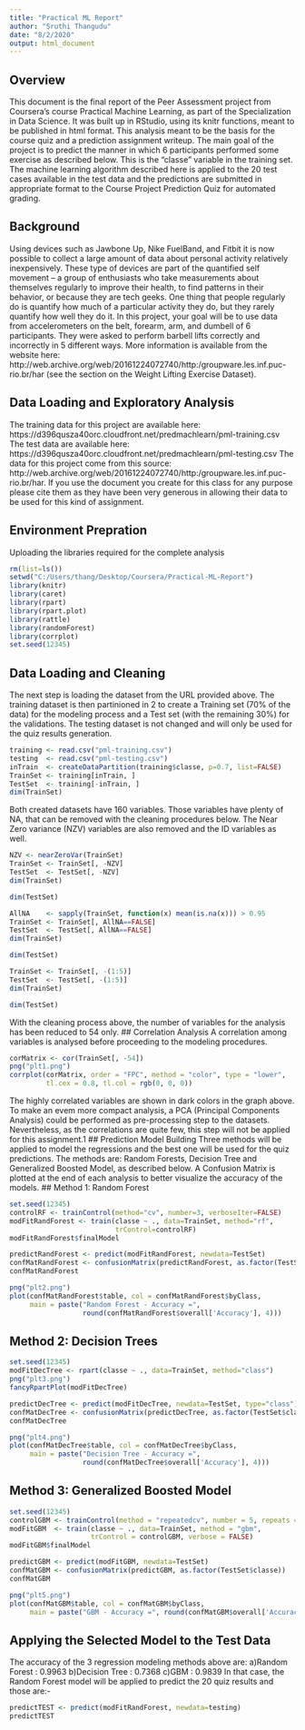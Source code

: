 ---
title: "Practical ML Report"
author: "Sruthi Thangudu"
date: "8/2/2020"
output: html_document
---

## Overview
This document is the final report of the Peer Assessment project from Coursera’s course Practical Machine Learning, as part of the Specialization in Data Science. It was built up in RStudio, using its knitr functions, meant to be published in html format.
This analysis meant to be the basis for the course quiz and a prediction assignment writeup. The main goal of the project is to predict the manner in which 6 participants performed some exercise as described below. This is the “classe” variable in the training set. The machine learning algorithm described here is applied to the 20 test cases available in the test data and the predictions are submitted in appropriate format to the Course Project Prediction Quiz for automated grading.

## Background
Using devices such as Jawbone Up, Nike FuelBand, and Fitbit it is now possible to collect a large amount of data about personal activity relatively inexpensively. These type of devices are part of the quantified self movement – a group of enthusiasts who take measurements about themselves regularly to improve their health, to find patterns in their behavior, or because they are tech geeks. One thing that people regularly do is quantify how much of a particular activity they do, but they rarely quantify how well they do it. In this project, your goal will be to use data from accelerometers on the belt, forearm, arm, and dumbell of 6 participants. They were asked to perform barbell lifts correctly and incorrectly in 5 different ways. More information is available from the website here: http://web.archive.org/web/20161224072740/http:/groupware.les.inf.puc-rio.br/har (see the section on the Weight Lifting Exercise Dataset).

## Data Loading and Exploratory Analysis
The training data for this project are available here:
https://d396qusza40orc.cloudfront.net/predmachlearn/pml-training.csv
The test data are available here:
https://d396qusza40orc.cloudfront.net/predmachlearn/pml-testing.csv
The data for this project come from this source: http://web.archive.org/web/20161224072740/http:/groupware.les.inf.puc-rio.br/har. If you use the document you create for this class for any purpose please cite them as they have been very generous in allowing their data to be used for this kind of assignment.

## Environment Prepration
Uploading the libraries required for the complete analysis
```{r echo=TRUE}
rm(list=ls())                
setwd("C:/Users/thang/Desktop/Coursera/Practical-ML-Report")
library(knitr)
library(caret)
library(rpart)
library(rpart.plot)
library(rattle)
library(randomForest)
library(corrplot)
set.seed(12345)
```
## Data Loading and Cleaning
The next step is loading the dataset from the URL provided above. The training dataset is then partinioned in 2 to create a Training set (70% of the data) for the modeling process and a Test set (with the remaining 30%) for the validations. The testing dataset is not changed and will only be used for the quiz results generation.
```{r echo=TRUE}
training <- read.csv("pml-training.csv")
testing  <- read.csv("pml-testing.csv")
inTrain  <- createDataPartition(training$classe, p=0.7, list=FALSE)
TrainSet <- training[inTrain, ]
TestSet  <- training[-inTrain, ]
dim(TrainSet)
```
Both created datasets have 160 variables. Those variables have plenty of NA, that can be removed with the cleaning procedures below. The Near Zero variance (NZV) variables are also removed and the ID variables as well.
```{r echo=TRUE}
NZV <- nearZeroVar(TrainSet)
TrainSet <- TrainSet[, -NZV]
TestSet  <- TestSet[, -NZV]
dim(TrainSet)
```
```{r echo=TRUE}
dim(TestSet)
```
```{r echo=TRUE}
AllNA    <- sapply(TrainSet, function(x) mean(is.na(x))) > 0.95
TrainSet <- TrainSet[, AllNA==FALSE]
TestSet  <- TestSet[, AllNA==FALSE]
dim(TrainSet)
```
```{r echo=TRUE}
dim(TestSet)
```
```{r echo=TRUE}
TrainSet <- TrainSet[, -(1:5)]
TestSet  <- TestSet[, -(1:5)]
dim(TrainSet)
```
```{r echo=TRUE}
dim(TestSet)
```
With the cleaning process above, the number of variables for the analysis has been reduced to 54 only.
## Correlation Analysis
A correlation among variables is analysed before proceeding to the modeling procedures.
```{r echo=TRUE}
corMatrix <- cor(TrainSet[, -54])
png("plt1.png")
corrplot(corMatrix, order = "FPC", method = "color", type = "lower", 
         tl.cex = 0.8, tl.col = rgb(0, 0, 0))
```
The highly correlated variables are shown in dark colors in the graph above. To make an evem more compact analysis, a PCA (Principal Components Analysis) could be performed as pre-processing step to the datasets. Nevertheless, as the correlations are quite few, this step will not be applied for this assignment.1
## Prediction Model Building
Three methods will be applied to model the regressions and the best one will be used for the quiz predictions. The methods are: Random Forests, Decision Tree and Generalized Boosted Model, as described below.
A Confusion Matrix is plotted at the end of each analysis to better visualize the accuracy of the models.
## Method 1: Random Forest
```{r echo=TRUE}
set.seed(12345)
controlRF <- trainControl(method="cv", number=3, verboseIter=FALSE)
modFitRandForest <- train(classe ~ ., data=TrainSet, method="rf",
                          trControl=controlRF)
modFitRandForest$finalModel
```
```{r echo=TRUE}
predictRandForest <- predict(modFitRandForest, newdata=TestSet)
confMatRandForest <- confusionMatrix(predictRandForest, as.factor(TestSet$classe))
confMatRandForest
```
```{r echo=TRUE}
png("plt2.png")
plot(confMatRandForest$table, col = confMatRandForest$byClass, 
     main = paste("Random Forest - Accuracy =",
                  round(confMatRandForest$overall['Accuracy'], 4)))
```
##  Method 2: Decision Trees
```{r echo=TRUE}
set.seed(12345)
modFitDecTree <- rpart(classe ~ ., data=TrainSet, method="class")
png("plt3.png")
fancyRpartPlot(modFitDecTree)
```
```{r echo=TRUE}
predictDecTree <- predict(modFitDecTree, newdata=TestSet, type="class")
confMatDecTree <- confusionMatrix(predictDecTree, as.factor(TestSet$classe))
confMatDecTree
```
```{r echo=TRUE}
png("plt4.png")
plot(confMatDecTree$table, col = confMatDecTree$byClass, 
     main = paste("Decision Tree - Accuracy =",
                  round(confMatDecTree$overall['Accuracy'], 4)))
```
## Method 3: Generalized Boosted Model
```{r echo=TRUE}
set.seed(12345)
controlGBM <- trainControl(method = "repeatedcv", number = 5, repeats = 1)
modFitGBM  <- train(classe ~ ., data=TrainSet, method = "gbm",
                    trControl = controlGBM, verbose = FALSE)
modFitGBM$finalModel
```
```{r echo=TRUE}
predictGBM <- predict(modFitGBM, newdata=TestSet)
confMatGBM <- confusionMatrix(predictGBM, as.factor(TestSet$classe))
confMatGBM
```
```{r echo=TRUE}
png("plt5.png")
plot(confMatGBM$table, col = confMatGBM$byClass, 
     main = paste("GBM - Accuracy =", round(confMatGBM$overall['Accuracy'], 4)))
```
## Applying the Selected Model to the Test Data
The accuracy of the 3 regression modeling methods above are:
    a)Random Forest : 0.9963
    b)Decision Tree : 0.7368
    c)GBM : 0.9839
In that case, the Random Forest model will be applied to predict the 20 quiz results and those are:-
```{r echo=TRUE}
predictTEST <- predict(modFitRandForest, newdata=testing)
predictTEST
```
